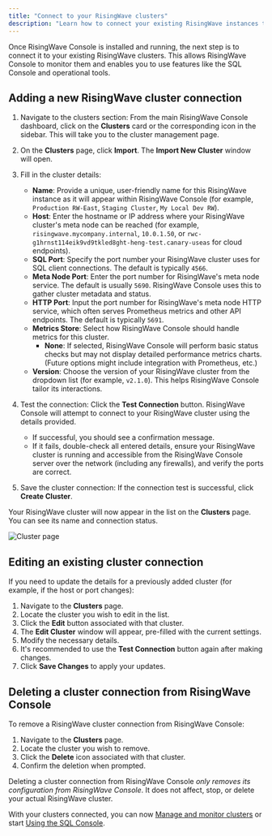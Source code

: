 ```yaml
---
title: "Connect to your RisingWave clusters"
description: "Learn how to connect your existing RisingWave instances to RisingWave Console by adding cluster details, testing connections, and managing these configurations."
---
```


Once RisingWave Console is installed and running, the next step is to connect it to your existing RisingWave clusters. This allows RisingWave Console to monitor them and enables you to use features like the SQL Console and operational tools.

## Adding a new RisingWave cluster connection

1.  Navigate to the clusters section: From the main RisingWave Console dashboard, click on the **Clusters** card or the corresponding icon in the sidebar. This will take you to the cluster management page.

2.  On the **Clusters** page, click **Import**. The **Import New Cluster** window will open.

3.  Fill in the cluster details:

    *   **Name**: Provide a unique, user-friendly name for this RisingWave instance as it will appear within RisingWave Console (for example, `Production RW-East`, `Staging Cluster`, `My Local Dev RW`).
    *   **Host**: Enter the hostname or IP address where your RisingWave cluster's meta node can be reached (for example, `risingwave.mycompany.internal`, `10.0.1.50`, or `rwc-g1hrnst114eik9vd9tkled8ght-heng-test.canary-useas` for cloud endpoints).
    *   **SQL Port**: Specify the port number your RisingWave cluster uses for SQL client connections. The default is typically `4566`.
    *   **Meta Node Port**: Enter the port number for RisingWave's meta node service. The default is usually `5690`. RisingWave Console uses this to gather cluster metadata and status.
    *   **HTTP Port**: Input the port number for RisingWave's meta node HTTP service, which often serves Prometheus metrics and other API endpoints. The default is typically `5691`.
    *   **Metrics Store**: Select how RisingWave Console should handle metrics for this cluster.
        *   **None**: If selected, RisingWave Console will perform basic status checks but may not display detailed performance metrics charts. (Future options might include integration with Prometheus, etc.)
    *   **Version**: Choose the version of your RisingWave cluster from the dropdown list (for example, `v2.1.0`). This helps RisingWave Console tailor its interactions.

4.  Test the connection: Click the **Test Connection** button. RisingWave Console will attempt to connect to your RisingWave cluster using the details provided.
    *   If successful, you should see a confirmation message.
    *   If it fails, double-check all entered details, ensure your RisingWave cluster is running and accessible from the RisingWave Console server over the network (including any firewalls), and verify the ports are correct.

5.  Save the cluster connection: If the connection test is successful, click **Create Cluster**.

Your RisingWave cluster will now appear in the list on the **Clusters** page. You can see its name and connection status.

![Cluster page](/images/risingwave-console/risingwave-console-cluster-page.png)

## Editing an existing cluster connection

If you need to update the details for a previously added cluster (for example, if the host or port changes):

1.  Navigate to the **Clusters** page.
2.  Locate the cluster you wish to edit in the list.
3.  Click the **Edit** button associated with that cluster.
4.  The **Edit Cluster** window will appear, pre-filled with the current settings.
5.  Modify the necessary details.
6.  It's recommended to use the **Test Connection** button again after making changes.
7.  Click **Save Changes** to apply your updates.

## Deleting a cluster connection from RisingWave Console

To remove a RisingWave cluster connection from RisingWave Console:

1.  Navigate to the **Clusters** page.
2.  Locate the cluster you wish to remove.
3.  Click the **Delete** icon associated with that cluster.
4.  Confirm the deletion when prompted.

<Info>Deleting a cluster connection from RisingWave Console *only removes its configuration from RisingWave Console*. It does not affect, stop, or delete your actual RisingWave cluster.</Info>

With your clusters connected, you can now [Manage and monitor clusters](/risingwave-console/manage-monitor-clusters) or start [Using the SQL Console](/risingwave-console/use-sql-console).